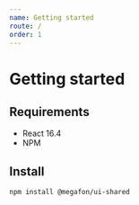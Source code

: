 ```yaml
---
name: Getting started
route: /
order: 1
---
```


# Getting started

## Requirements

- React 16.4
- NPM

## Install

```bash
npm install @megafon/ui-shared
```

